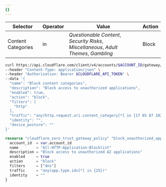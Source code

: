 ```yaml
---
{}
---
```



<Tabs syncKey="dashPlusAPI"> <TabItem label="Dashboard">

| Selector           | Operator | Value                                                                                 | Action |
| ------------------ | -------- | ------------------------------------------------------------------------------------- | ------ |
| Content Categories | in       | _Questionable Content_, _Security Risks_, _Miscellaneous_, _Adult Themes_, _Gambling_ | Block  |

</TabItem>
<TabItem label="API">

```bash
curl https://api.cloudflare.com/client/v4/accounts/$ACCOUNT_ID/gateway/rule \
--header "Content-Type: application/json" \
--header "Authorization: Bearer $CLOUDFLARE_API_TOKEN" \
--data '{
  "name": "Block content categories",
  "description": "Block access to unauthorized applications",
  "enabled": true,
  "action": "block",
  "filters": [
    "http"
  ],
  "traffic": "any(http.request.uri.content_category[*] in {17 85 87 102 157 135 138 180 162 32 169 177 128 15 115 119 124 141 161 2 67 125 133 99})",
  "identity": "",
  "device_posture": ""
}'
```

</TabItem>
<TabItem label="Terraform">

```tf
resource "cloudflare_zero_trust_gateway_policy" "block_unauthorized_apps" {
  account_id  = var.account_id
  name        = "All-HTTP-Application-Blocklist"
  description = "Block access to unauthorized AI applications"
  enabled     = true
  action      = "block"
  filters     = ["dns"]
  traffic     = "any(app.type.ids[*] in {25})"
  identity    = ""
}
```

</TabItem> </Tabs>
